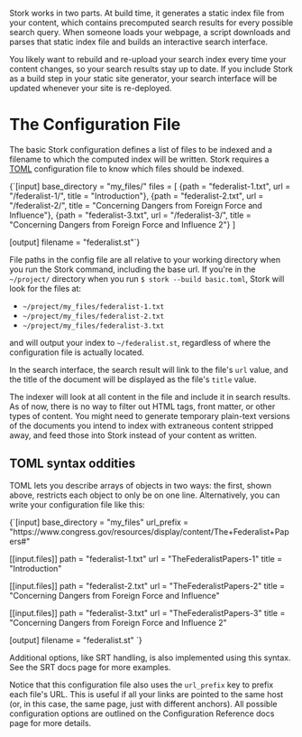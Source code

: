 
Stork works in two parts. At build time, it generates a static index file from your content, which contains precomputed search results for every possible search query. When someone loads your webpage, a script downloads and parses that static index file and builds an interactive search interface.

You likely want to rebuild and re-upload your search index every time your content changes, so your search results stay up to date. If you include Stork as a build step in your static site generator, your search interface will be updated whenever your site is re-deployed.

<!-- You can find specific build-time instructions if your site uses Gatsby, Jekyll, Publish, 11ty or Hugo. You can also find more general documentation to integrate Stork with Grunt or Gulp. -->

# The Configuration File

The basic Stork configuration defines a list of files to be indexed and a filename to which the computed index will be written. Stork requires a [TOML](https://github.com/toml-lang/toml) configuration file to know which files should be indexed.

<div className="popout">
  <Codeblock filename="basic.toml">
    {`[input]
base_directory = "my_files/"
files = [
    {path = "federalist-1.txt", url = "/federalist-1/", title = "Introduction"},
    {path = "federalist-2.txt", url = "/federalist-2/", title = "Concerning Dangers from Foreign Force and Influence"},
    {path = "federalist-3.txt", url = "/federalist-3/", title = "Concerning Dangers from Foreign Force and Influence 2"}
]
 
[output]
filename = "federalist.st"`}
  </Codeblock>
</div>

File paths in the config file are all relative to your working directory when you run the Stork command, including the base url. If you're in the `~/project/` directory when you run `$ stork --build basic.toml`, Stork will look for the files at:

- `~/project/my_files/federalist-1.txt`
- `~/project/my_files/federalist-2.txt`
- `~/project/my_files/federalist-3.txt`

and will output your index to `~/federalist.st`, regardless of where the configuration file is actually located.

In the search interface, the search result will link to the file's `url` value, and the title of the document will be displayed as the file's `title` value.

<DocsNote>

The indexer will look at all content in the file and include it in search results. As of now, there is no way to filter out HTML tags, front matter, or other types of content. You might need to generate temporary plain-text versions of the documents you intend to index with extraneous content stripped away, and feed those into Stork instead of your content as written.

</DocsNote>

## TOML syntax oddities

TOML lets you describe arrays of objects in two ways: the first, shown above, restricts each object to only be on one line. Alternatively, you can write your configuration file like this:

<div className="popout">
  <Codeblock filename="longer.toml">
    {`[input]
base_directory = "my_files"
url_prefix = "https://www.congress.gov/resources/display/content/The+Federalist+Papers#"
 
[[input.files]] 
path = "federalist-1.txt"
url = "TheFederalistPapers-1"
title = "Introduction"
 
[[input.files]]
path = "federalist-2.txt"
url = "TheFederalistPapers-2"
title = "Concerning Dangers from Foreign Force and Influence"
 
[[input.files]]
path = "federalist-3.txt"
url = "TheFederalistPapers-3"
title = "Concerning Dangers from Foreign Force and Influence 2"
 
[output]
filename = "federalist.st"
`}
  </Codeblock>
</div>

Additional options, like SRT handling, is also implemented using this syntax. See the <Link to="/docs/srt">SRT docs page</Link> for more examples.

Notice that this configuration file also uses the `url_prefix` key to prefix each file's URL. This is useful if all your links are pointed to the same host (or, in this case, the same page, just with different anchors). All possible configuration options are outlined on the <Link to="/docs/config-ref">Configuration Reference docs page</Link> for more details.
